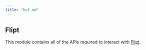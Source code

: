 ```yaml
---
title: "buf.md"
---
```


## Flipt

This module contains all of the APIs required to interact with [Flipt](https://flipt.io/).
